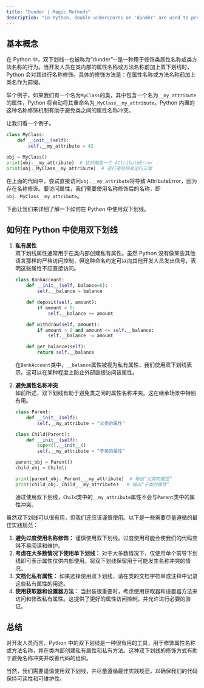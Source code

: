 ```yaml
---
title: "Dunder | Magic Methods"
description: "In Python, double underscores or 'dunder' are used to prefix class attribute and method names to prevent naming conflicts and designate them as private. For example, a private attribute __my_attribute in a class named MyClass is automatically renamed to _MyClass__my_attribute by Python, and trying to access it directly as __my_attribute will result in an AttributeError. It's important to use dunder carefully to keep the code clean and understandable."
---
```


## 基本概念

在 Python 中，双下划线--也被称为“dunder”--是一种用于修饰类属性名称或类方法名称的行为。当开发人员在类内部的属性名称或方法名称前加上双下划线时，Python 会对其进行名称修饰。具体的修饰方法是：在属性名称或方法名称前加上类名作为前缀。

举个例子，如果我们有一个名为`MyClass`的类，其中包含一个名为`__my_attribute`的属性，Python 将自动将其重命名为`_MyClass__my_attribute`。Python 内置的这种名称修饰机制有助于避免类之间的属性名称冲突。

让我们看一个例子。

```python
class MyClass:
    def __init__(self):
        self.__my_attribute = 42

obj = MyClass()
print(obj.__my_attribute)  # 这将触发一个 AttributeError
print(obj._MyClass__my_attribute)  # 这行语句将会运行正常
```

在上面的代码中，尝试直接访问`obj.__my_attribute`将导致 AttributeError，因为存在名称修饰。要访问属性，我们需要使用名称修饰后的名称，即`obj._MyClass__my_attribute`。

下面让我们来详细了解一下如何在 Python 中使用双下划线。

## 如何在 Python 中使用双下划线

1. **私有属性**  
   双下划线属性通常用于在类内部创建私有属性。虽然 Python 没有像某些其他语言那样的严格访问控制，但这种命名约定可以向其他开发人员发出信号，表明这些属性不应直接访问。

    ```python
    class BankAccount:
        def __init__(self, balance=0):
            self.__balance = balance

        def deposit(self, amount):
            if amount > 0:
                self.__balance += amount

        def withdraw(self, amount):
            if amount > 0 and amount <= self.__balance:
                self.__balance -= amount

        def get_balance(self):
            return self.__balance
    ```

    在`BankAccount`类中，`__balance`属性被视为私有属性，我们使用双下划线表示。这可以在某种程度上防止外部直接访问该属性。

2. **避免属性名称冲突**  
   如前所述，双下划线有助于避免类之间的属性名称冲突。这在继承场景中特别有用。

    ```python
    class Parent:
        def __init__(self):
            self.__my_attribute = "父类的属性"

    class Child(Parent):
        def __init__(self):
            super().__init__()
            self.__my_attribute = "子类的属性"

    parent_obj = Parent()
    child_obj = Child()

    print(parent_obj._Parent___my_attribute)  # 输出“父类的属性”
    print(child_obj._Child___my_attribute)   # 输出“子类的属性”
    ```

    通过使用双下划线，`Child`类中的`__my_attribute`属性不会与`Parent`类中的属性冲突。

虽然双下划线可以很有用，但我们还应该谨慎使用。以下是一些需要尽量遵循的最佳实践规范：

1. **避免过度使用名称修饰：** 谨慎使用双下划线。过度使用可能会使我们的代码变得不易阅读和维护。
2. **考虑在大多数情况下使用单下划线：** 对于大多数情况下，仅使用单个前导下划线即可表示属性仅供内部使用。将双下划线保留用于可能发生名称冲突的情况。
3. **文档化私有属性：** 如果选择使用双下划线，请在类的文档字符串或注释中记录这些私有属性的用途。
4. **使用获取器和设置器方法：** 当封装很重要时，考虑使用获取器和设置器方法来访问和修改私有属性。这提供了更好的属性访问控制，并允许进行必要的验证。

## 总结

对开发人员而言，Python 中的双下划线是一种很有用的工具，用于修饰属性名称或方法名称，并在类内部创建私有属性和私有方法。这种双下划线的修饰方式有助于避免名称冲突并改善代码的组织。

当然，我们需要谨慎使用双下划线，并尽量遵循最佳实践规范，以确保我们的代码保持可读性和可维护性。
